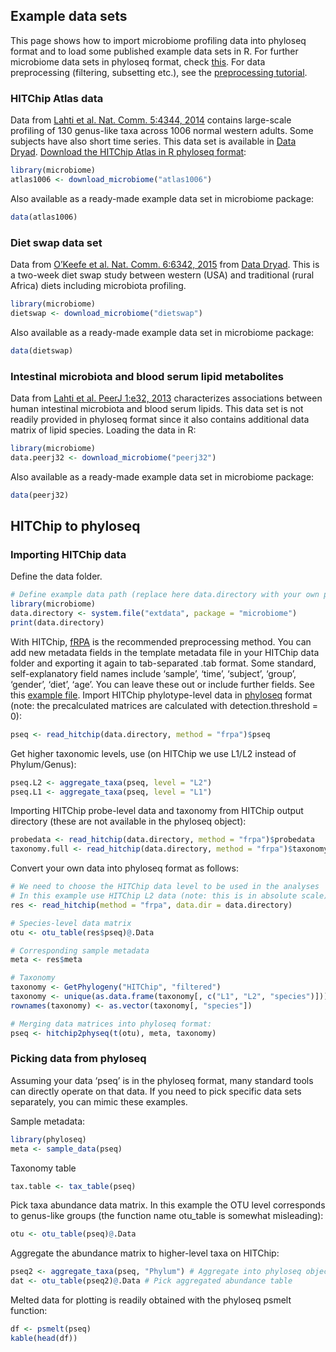 ## Example data sets

This page shows how to import microbiome profiling data into phyloseq format and to load some published example data sets in R. For further microbiome data sets in phyloseq format, check [this](http://joey711.github.io/phyloseq/download-microbio.me.html). For data preprocessing (filtering, subsetting etc.), see the [preprocessing tutorial](Preprocessing.md).


### HITChip Atlas data 

Data from [Lahti et al. Nat. Comm. 5:4344, 2014](http://www.nature.com/ncomms/2014/140708/ncomms5344/full/ncomms5344.html) contains large-scale profiling of 130 genus-like taxa across 1006 normal western adults. Some subjects have also short time series. This data set is available in [Data Dryad](http://doi.org/10.5061/dryad.pk75d). [Download the HITChip Atlas in R phyloseq format](Atlas.md):

```r
library(microbiome)
atlas1006 <- download_microbiome("atlas1006")
```

Also available as a ready-made example data set in microbiome package:

```r
data(atlas1006)
```

### Diet swap data set

Data from [O'Keefe et al. Nat. Comm. 6:6342, 2015](http://dx.doi.org/10.1038/ncomms7342) from [Data Dryad](http://dx.doi.org/10.5061/dryad.1mn1n). This is a two-week diet swap study between western (USA) and traditional (rural Africa) diets including microbiota profiling.

```r
library(microbiome)
dietswap <- download_microbiome("dietswap")
```

Also available as a ready-made example data set in microbiome package:

```r
data(dietswap)
```

### Intestinal microbiota and blood serum lipid metabolites

Data from [Lahti et al. PeerJ 1:e32, 2013](https://peerj.com/articles/32/) characterizes associations between human intestinal microbiota and blood serum lipids. This data set is not readily provided in phyloseq format since it also contains additional data matrix of lipid species. Loading the data in R:

```r
library(microbiome)
data.peerj32 <- download_microbiome("peerj32")
```


Also available as a ready-made example data set in microbiome package:

```r
data(peerj32)
```


## HITChip to phyloseq 

### Importing HITChip data

Define the data folder. 

```r
# Define example data path (replace here data.directory with your own path)
library(microbiome)
data.directory <- system.file("extdata", package = "microbiome")
print(data.directory)
```

With HITChip,
[fRPA](http://www.computer.org/csdl/trans/tb/2011/01/ttb2011010217-abs.html)
is the recommended preprocessing method. You can add new metadata
fields in the template metadata file in your HITChip data folder and
exporting it again to tab-separated .tab format. Some standard,
self-explanatory field names include 'sample', 'time', 'subject',
'group', 'gender', 'diet', 'age'. You can leave these out or include
further fields. See this [example
file](https://raw.github.com/microbiome/microbiome/master/inst/extdata/meta.tab).
Import HITChip phylotype-level data in
[phyloseq](https://github.com/joey711/phyloseq) format (note: the
precalculated matrices are calculated with detection.threshold = 0):

```r
pseq <- read_hitchip(data.directory, method = "frpa")$pseq
```

Get higher taxonomic levels, use (on HITChip we use L1/L2 instead of Phylum/Genus):

```r
pseq.L2 <- aggregate_taxa(pseq, level = "L2")
pseq.L1 <- aggregate_taxa(pseq, level = "L1")
```

Importing HITChip probe-level data and taxonomy from HITChip
output directory (these are not available in the phyloseq object):

```r
probedata <- read_hitchip(data.directory, method = "frpa")$probedata
taxonomy.full <- read_hitchip(data.directory, method = "frpa")$taxonomy.full
```

Convert your own data into phyloseq format as follows:

```r
# We need to choose the HITChip data level to be used in the analyses
# In this example use HITChip L2 data (note: this is in absolute scale)
res <- read_hitchip(method = "frpa", data.dir = data.directory)

# Species-level data matrix
otu <- otu_table(res$pseq)@.Data 

# Corresponding sample metadata
meta <- res$meta

# Taxonomy
taxonomy <- GetPhylogeny("HITChip", "filtered")
taxonomy <- unique(as.data.frame(taxonomy[, c("L1", "L2", "species")]))
rownames(taxonomy) <- as.vector(taxonomy[, "species"])

# Merging data matrices into phyloseq format:
pseq <- hitchip2physeq(t(otu), meta, taxonomy)
```


### Picking data from phyloseq  

Assuming your data 'pseq' is in the phyloseq format, many standard tools can directly operate on that data. If you need to pick specific data sets separately, you can mimic these examples.


Sample metadata:

```r
library(phyloseq)
meta <- sample_data(pseq)
```

Taxonomy table

```r
tax.table <- tax_table(pseq)
```

Pick taxa abundance data matrix. In this example the OTU level corresponds to genus-like groups (the function name otu_table is somewhat misleading):

```r
otu <- otu_table(pseq)@.Data
```

Aggregate the abundance matrix to higher-level taxa on HITChip:

```r
pseq2 <- aggregate_taxa(pseq, "Phylum") # Aggregate into phyloseq object
dat <- otu_table(pseq2)@.Data # Pick aggregated abundance table
```

Melted data for plotting is readily obtained with the phyloseq psmelt function:

```r
df <- psmelt(pseq)
kable(head(df))
```